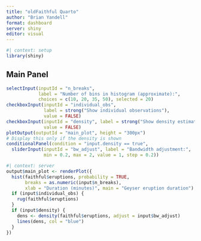 ```yaml
---
title: "oldFaithful Quarto"
author: "Brian Yandell"
format: dashboard
server: shiny
editor: visual
---
```


```r
#| context: setup
library(shiny)
```

## Main Panel

```r
selectInput(inputId = "n_breaks",
            label = "Number of bins in histogram (approximate):",
            choices = c(10, 20, 35, 50), selected = 20)
checkboxInput(inputId = "individual_obs",
              label = strong("Show individual observations"),
              value = FALSE)
checkboxInput(inputId = "density", label = strong("Show density estimate"),
              value = FALSE)
plotOutput(outputId = "main_plot", height = "300px")
# Display this only if the density is shown
conditionalPanel(condition = "input.density == true",
  sliderInput(inputId = "bw_adjust", label = "Bandwidth adjustment:",
              min = 0.2, max = 2, value = 1, step = 0.2))
```

```r
#| context: server
output$main_plot <- renderPlot({
  hist(faithful$eruptions, probability = TRUE,
       breaks = as.numeric(input$n_breaks),
       xlab = "Duration (minutes)", main = "Geyser eruption duration")
  if (input$individual_obs) {
    rug(faithful$eruptions)
  }
  if (input$density) {
    dens <- density(faithful$eruptions, adjust = input$bw_adjust)
    lines(dens, col = "blue")
  }
})
```
